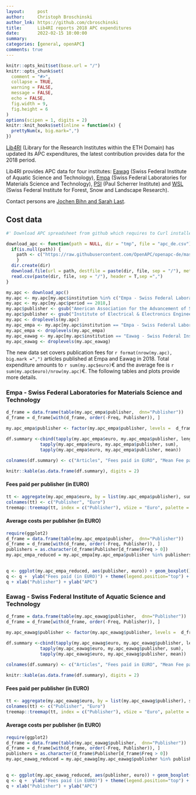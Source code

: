 ```yaml
---
layout:     post
author:     Christoph Broschinski
author_lnk: https://github.com/cbroschinski
title:      Lib4RI reports 2018 APC expenditures
date:       2022-02-15 10:00:00
summary:    
categories: [general, openAPC]
comments: true
---
```



```r
knitr::opts_knit$set(base.url = "/")
knitr::opts_chunk$set(
  comment = "#>",
  collapse = TRUE,
  warning = FALSE, 
  message = FALSE,
  echo = FALSE,
  fig.width = 9,
  fig.height = 6
)
options(scipen = 1, digits = 2)
knitr::knit_hooks$set(inline = function(x) {
  prettyNum(x, big.mark=",")
})
```

[Lib4RI](https://www.lib4ri.ch/) (Library for the Research Institutes within the ETH Domain) has updated its APC expenditures, the latest contribution provides data for the 2018 period.

Lib4RI provides APC data for four institutes: [Eawag](https://www.eawag.ch/en/) (Swiss Federal Institute of Aquatic Science and Technology), [Empa](https://www.empa.ch/) (Swiss Federal Laboratories for Materials Science and Technology), [PSI](https://www.psi.ch/en) (Paul Scherrer Institute) and [WSL](https://www.wsl.ch/en/index.html) (Swiss Federal Institute for Forest, Snow and Landscape Research).

Contact persons are [Jochen Bihn and Sarah Last](mailto:openaccess@lib4ri.ch).

## Cost data

```r
#' Download APC spreadsheet from github which requires to Curl installed

download_apc <- function(path = NULL, dir = "tmp", file = "apc_de.csv"){
  if(is.null(path)) {
    path <- c("https://raw.githubusercontent.com/OpenAPC/openapc-de/master/data/apc_de.csv")
    } 
  dir.create(dir) 
  download.file(url = path, destfile = paste(dir, file, sep = "/"), method = "curl")
  read.csv(paste(dir, file, sep = "/"), header = T,sep =",")
}

my.apc <- download_apc()
my.apc <- my.apc[my.apc$institution %in% c("Empa - Swiss Federal Laboratories for Materials Science and Technology", "Eawag - Swiss Federal Institute of Aquatic Science and Technology", "WSL - Swiss Federal Institute for Forest, Snow and Landscape Research", "PSI - Paul Scherrer Institute"),]
my.apc <- my.apc[my.apc$period == 2018,]
my.apc$publisher <- gsub("American Association for the Advancement of Science \\(AAAS\\)", "AAAS", my.apc$publisher)
my.apc$publisher <- gsub("Institute of Electrical & Electronics Engineers \\(IEEE\\)", "IEEE", my.apc$publisher)
my.apc <- droplevels(my.apc)
my.apc_empa <- my.apc[my.apc$institution == "Empa - Swiss Federal Laboratories for Materials Science and Technology",]
my.apc_empa <- droplevels(my.apc_empa)
my.apc_eawag <- my.apc[my.apc$institution == "Eawag - Swiss Federal Institute of Aquatic Science and Technology",]
my.apc_eawag <- droplevels(my.apc_eawag)
```

The new data set covers publication fees for `r format(nrow(my.apc), big.mark =",")` articles published at Empa and Eawag in 2018. Total expenditure amounts to `r sum(my.apc$euro)`€ and the average fee is `r sum(my.apc$euro)/nrow(my.apc)`€. The following tables and plots provide more details.

### Empa - Swiss Federal Laboratories for Materials Science and Technology

```r
d_frame = data.frame(table(my.apc_empa$publisher,  dnn="Publisher"))                 
d_frame = d_frame[with(d_frame, order(-Freq, Publisher)), ]                                           
                                    
my.apc_empa$publisher <- factor(my.apc_empa$publisher, levels =  d_frame$Publisher)

df.summary <-cbind(tapply(my.apc_empa$euro, my.apc_empa$publisher, length),
             tapply(my.apc_empa$euro, my.apc_empa$publisher, sum),
             tapply(my.apc_empa$euro, my.apc_empa$publisher, mean))

colnames(df.summary) <- c("Articles", "Fees paid in EURO", "Mean Fee paid")

knitr::kable(as.data.frame(df.summary), digits = 2)
```

#### Fees paid per publisher (in EURO)

```r
tt <- aggregate(my.apc_empa$euro, by = list(my.apc_empa$publisher), sum)
colnames(tt) <- c("Publisher", "Euro")
treemap::treemap(tt, index = c("Publisher"), vSize = "Euro", palette = "Paired")
```


####  Average costs per publisher (in EURO)

```r
require(ggplot2)
d_frame = data.frame(table(my.apc_empa$publisher,  dnn="Publisher"))                 
d_frame = d_frame[with(d_frame, order(-Freq, Publisher)), ]
publishers = as.character(d_frame$Publisher[d_frame$Freq > 0])
my.apc_empa_reduced = my.apc_empa[my.apc_empa$publisher %in% publishers,]

  
q <- ggplot(my.apc_empa_reduced, aes(publisher, euro)) + geom_boxplot() + geom_point()
q <- q +  ylab("Fees paid (in EURO)") + theme(legend.position="top") + theme_bw(base_size = 18) + coord_flip()
q + xlab("Publisher") + ylab("APC")
```

### Eawag - Swiss Federal Institute of Aquatic Science and Technology

```r
d_frame = data.frame(table(my.apc_eawag$publisher,  dnn="Publisher"))                 
d_frame = d_frame[with(d_frame, order(-Freq, Publisher)), ]                                           
                                    
my.apc_eawag$publisher <- factor(my.apc_eawag$publisher, levels =  d_frame$Publisher)

df.summary <-cbind(tapply(my.apc_eawag$euro, my.apc_eawag$publisher, length),
             tapply(my.apc_eawag$euro, my.apc_eawag$publisher, sum),
             tapply(my.apc_eawag$euro, my.apc_eawag$publisher, mean))

colnames(df.summary) <- c("Articles", "Fees paid in EURO", "Mean Fee paid")

knitr::kable(as.data.frame(df.summary), digits = 2)
```

#### Fees paid per publisher (in EURO)

```r
tt <- aggregate(my.apc_eawag$euro, by = list(my.apc_eawag$publisher), sum)
colnames(tt) <- c("Publisher", "Euro")
treemap::treemap(tt, index = c("Publisher"), vSize = "Euro", palette = "Paired")
```


####  Average costs per publisher (in EURO)

```r
require(ggplot2)
d_frame = data.frame(table(my.apc_eawag$publisher,  dnn="Publisher"))                 
d_frame = d_frame[with(d_frame, order(-Freq, Publisher)), ]
publishers = as.character(d_frame$Publisher[d_frame$Freq > 0])
my.apc_eawag_reduced = my.apc_eawag[my.apc_eawag$publisher %in% publishers,]

  
q <- ggplot(my.apc_eawag_reduced, aes(publisher, euro)) + geom_boxplot() + geom_point()
q <- q +  ylab("Fees paid (in EURO)") + theme(legend.position="top") + theme_bw(base_size = 18) + coord_flip()
q + xlab("Publisher") + ylab("APC")
```
